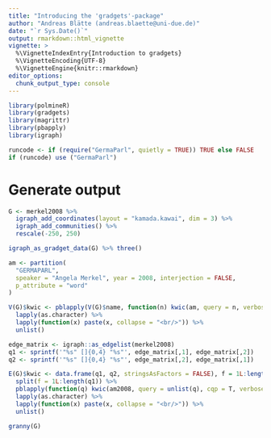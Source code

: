 ```yaml
---
title: "Introducing the 'gradgets'-package"
author: "Andreas Blätte (andreas.blaette@uni-due.de)"
date: "`r Sys.Date()`"
output: rmarkdown::html_vignette
vignette: >
  %\VignetteIndexEntry{Introduction to gradgets}
  %\VignetteEncoding{UTF-8}
  %\VignetteEngine{knitr::rmarkdown}
editor_options: 
  chunk_output_type: console
---
```



```r
library(polmineR)
library(gradgets)
library(magrittr)
library(pbapply)
library(igraph)
```

```r
runcode <- if (require("GermaParl", quietly = TRUE)) TRUE else FALSE
if (runcode) use ("GermaParl")
```
 

# Generate output


```r
G <- merkel2008 %>%
  igraph_add_coordinates(layout = "kamada.kawai", dim = 3) %>%
  igraph_add_communities() %>%
  rescale(-250, 250)
```

```r
igraph_as_gradget_data(G) %>% three()
```


```r
am <- partition(
  "GERMAPARL",
  speaker = "Angela Merkel", year = 2008, interjection = FALSE,
  p_attribute = "word"
)
```

```r
V(G)$kwic <- pblapply(V(G)$name, function(n) kwic(am, query = n, verbose = F)) %>%
  lapply(as.character) %>%
  lapply(function(x) paste(x, collapse = "<br/>")) %>%
  unlist()
```

```r
edge_matrix <- igraph::as_edgelist(merkel2008)
q1 <- sprintf('"%s" []{0,4} "%s"', edge_matrix[,1], edge_matrix[,2])
q2 <- sprintf('"%s" []{0,4} "%s"', edge_matrix[,2], edge_matrix[,1])

E(G)$kwic <- data.frame(q1, q2, stringsAsFactors = FALSE), f = 1L:length(q1) %>%
  split(f = 1L:length(q1)) %>%
  pblapply(function(q) kwic(am2008, query = unlist(q), cqp = T, verbose = FALSE)) %>%
  lapply(as.character) %>%
  lapply(function(x) paste(x, collapse = "<br/>")) %>%
  unlist()
```

```r
granny(G)
```
